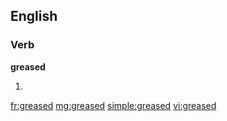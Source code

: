 ==English==

===Verb===
'''greased'''

# {{past of|[[grease]]}}

[[fr:greased]]
[[mg:greased]]
[[simple:greased]]
[[vi:greased]]